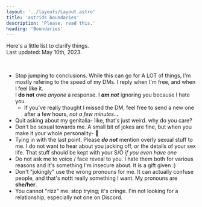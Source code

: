 ```yaml
---
layout: '../layouts/Layout.astro'
title: 'astrids boundaries'
description: 'Please, read this.'
heading: 'Boundaries'
---
```



Here's a little list to clarify things. <br/>
Last updated: May 10th, 2023.

<br />

- Stop jumping to conclusions. While this can go for A LOT of things, I'm mostly refering to the speed of my DMs.
  I reply when I'm free, and when I feel like it. <br /> I **do not** owe _anyone_ a response. I **_am not_** ignoring you because I hate you.
  - If you've really thought I missed the DM, feel free to send a new one after a few hours, _not a few minutes..._
- Quit asking about my <BlurredText>genitalia-</BlurredText> like, that's just weird. why do you care?
- Don't be sexual towards me. A small bit of jokes are fine, but when you make it your whole personality- 🤮
- Tying in with the last point. Please **_do not_** mention overly sexual stuff to me.
  I do not want to hear about you <BlurredText>jacking off,</BlurredText> or the details of your <BlurredText>sex life.</BlurredText>
  That stuff should be kept with your S/O _if you even have one_
- Do not ask me to voice / face reveal to you. I hate them both for various reasons and it's something I'm insecure about.
  It is a gift given :)
- Don't "jokingly" use the wrong pronouns for me. It can actually confuse people, and that's nottt really something I want. My pronouns are **she/her**.
- You cannot "rizz" me. stop trying; it's cringe. I'm not looking for a relationship, especially not one on Discord.
